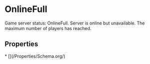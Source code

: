   
# OnlineFull

Game server status: OnlineFull. Server is online but unavailable. The maximum number of players has reached.

## Properties

<Grid>
* [](/Properties/Schema.org/)
</Grid>

